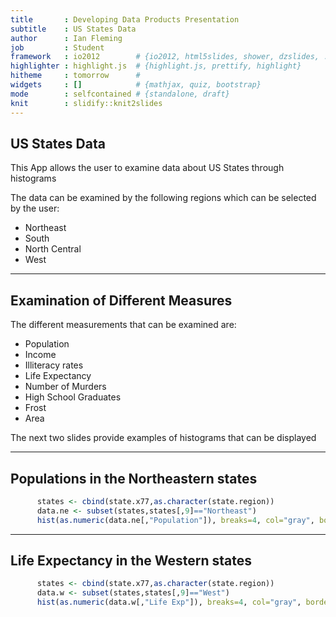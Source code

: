 ```yaml
---
title       : Developing Data Products Presentation
subtitle    : US States Data
author      : Ian Fleming
job         : Student
framework   : io2012        # {io2012, html5slides, shower, dzslides, ...}
highlighter : highlight.js  # {highlight.js, prettify, highlight}
hitheme     : tomorrow      # 
widgets     : []            # {mathjax, quiz, bootstrap}
mode        : selfcontained # {standalone, draft}
knit        : slidify::knit2slides
---
```


## US States Data

This App allows the user to examine data about US States through histograms

The data can be examined by the following regions which can be selected by the user:

- Northeast
- South
- North Central
- West

---

## Examination of Different Measures

The different measurements that can be examined are:

- Population
- Income
- Illiteracy rates
- Life Expectancy
- Number of Murders
- High School Graduates
- Frost
- Area

The next two slides provide examples of histograms that can be displayed

---

## Populations in the Northeastern states

```r

      states <- cbind(state.x77,as.character(state.region))
      data.ne <- subset(states,states[,9]=="Northeast")
      hist(as.numeric(data.ne[,"Population"]), breaks=4, col="gray", border="blue", main="", xlab="Population")
```

---

## Life Expectancy in the Western states

```r

      states <- cbind(state.x77,as.character(state.region))
      data.w <- subset(states,states[,9]=="West")
      hist(as.numeric(data.w[,"Life Exp"]), breaks=4, col="gray", border="blue", main="", xlab="Life Expectancy")
```


